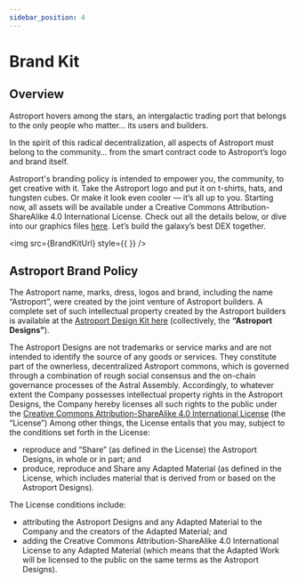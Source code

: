 ```yaml
---
sidebar_position: 4
---
```



# Brand Kit

## Overview

Astroport hovers among the stars, an intergalactic trading port that belongs to the only people who matter… its users and builders.

In the spirit of this radical decentralization, all aspects of Astroport must belong to the community… from the smart contract code to Astroport’s logo and brand itself.

Astroport's branding policy is intended to empower you, the community, to get creative with it. Take the Astroport logo and put it on t-shirts, hats, and tungsten cubes. Or make it look even cooler — it’s all up to you.
Starting now, all assets will be available under a Creative Commons Attribution-ShareAlike 4.0 International License. Check out all the details below, or dive into our graphics files [here](https://drive.google.com/drive/folders/1TA_3ZU32CDJ6pdYmfdMVp_TxJpzW7RoU). Let’s build the galaxy’s best DEX together.

<img src={BrandKitUrl} style={{ }} />

## Astroport Brand Policy

The Astroport name, marks, dress, logos and brand, including the name “Astroport”, were created by the joint venture of Astroport builders. A complete set of such intellectual property created by the Astroport builders is available at the [Astroport Design Kit here](https://drive.google.com/drive/folders/1TA_3ZU32CDJ6pdYmfdMVp_TxJpzW7RoU) (collectively, the **“Astroport Designs”**).

The Astroport Designs are not trademarks or service marks and are not intended to identify the source of any goods or services. They constitute part of the ownerless, decentralized Astroport commons, which is governed through a combination of rough social consensus and the on-chain governance processes of the Astral Assembly.
Accordingly, to whatever extent the Company possesses intellectual property rights in the Astroport Designs, the Company hereby licenses all such rights to the public under the [Creative Commons Attribution-ShareAlike 4.0 International License](https://creativecommons.org/licenses/by-sa/4.0/legalcode) (the “License”) Among other things, the License entails that you may, subject to the conditions set forth in the License:

- reproduce and “Share” (as defined in the License) the Astroport Designs, in whole or in part; and
- produce, reproduce and Share any Adapted Material (as defined in the License, which includes material that is derived from or based on the Astroport Designs).

The License conditions include:

- attributing the Astroport Designs and any Adapted Material to the Company and the creators of the Adapted Material; and
- adding the Creative Commons Attribution-ShareAlike 4.0 International License to any Adapted Material (which means that the Adapted Work will be licensed to the public on the same terms as the Astroport Designs).